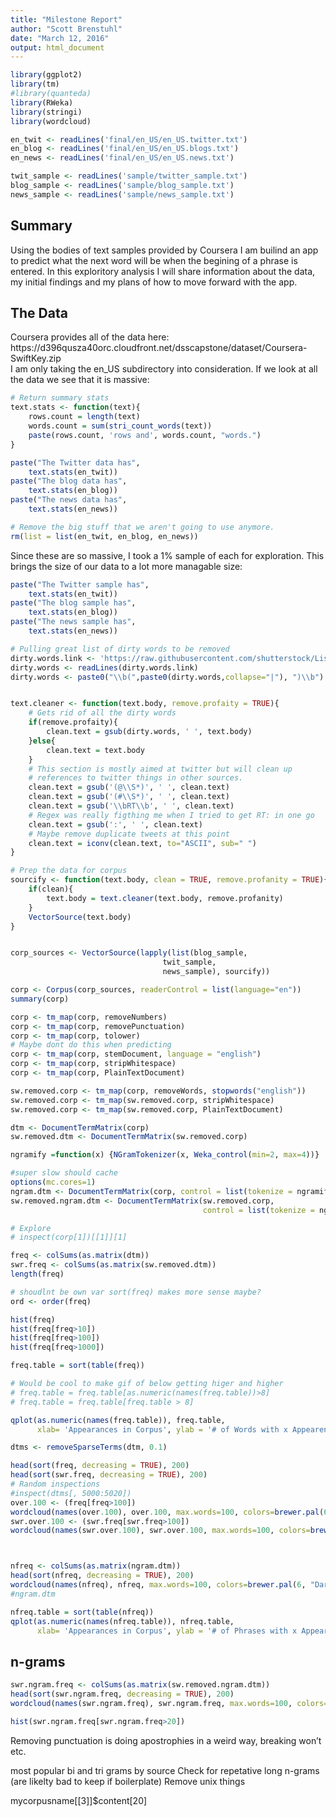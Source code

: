 ```yaml
---
title: "Milestone Report"
author: "Scott Brenstuhl"
date: "March 12, 2016"
output: html_document
---
```


```r
library(ggplot2)
library(tm)
#library(quanteda)
library(RWeka)
library(stringi)
library(wordcloud)
```


```r
en_twit <- readLines('final/en_US/en_US.twitter.txt')
en_blog <- readLines('final/en_US/en_US.blogs.txt')
en_news <- readLines('final/en_US/en_US.news.txt')

twit_sample <- readLines('sample/twitter_sample.txt')
blog_sample <- readLines('sample/blog_sample.txt')
news_sample <- readLines('sample/news_sample.txt')
```

## Summary

Using the bodies of text samples provided by Coursera I am builind an app to
predict what the next word will be when the begining of a phrase is entered. In
this exploritory analysis I will share information about the data, my initial 
findings and my plans of how to move forward with the app.

## The Data

Coursera provides all of the data here:</br>
https://d396qusza40orc.cloudfront.net/dsscapstone/dataset/Coursera-SwiftKey.zip
</br>
I am only taking the en_US subdirectory into consideration. If we look at all the 
data we see that it is massive:

```r
# Return summary stats
text.stats <- function(text){
    rows.count = length(text)
    words.count = sum(stri_count_words(text))
    paste(rows.count, 'rows and', words.count, "words.")
}

paste("The Twitter data has",
    text.stats(en_twit))
paste("The blog data has",
    text.stats(en_blog))
paste("The news data has",
    text.stats(en_news))

# Remove the big stuff that we aren't going to use anymore.
rm(list = list(en_twit, en_blog, en_news))

```

Since these are so massive, I took a 1% sample of each for exploration. This
brings the size of our data to a lot more managable size:

```r
paste("The Twitter sample has",
    text.stats(en_twit))
paste("The blog sample has",
    text.stats(en_blog))
paste("The news sample has",
    text.stats(en_news))
```

```r
# Pulling great list of dirty words to be removed
dirty.words.link <- 'https://raw.githubusercontent.com/shutterstock/List-of-Dirty-Naughty-Obscene-and-Otherwise-Bad-Words/master/en'
dirty.words <- readLines(dirty.words.link)
dirty.words <- paste0("\\b(",paste0(dirty.words,collapse="|"), ")\\b") 


text.cleaner <- function(text.body, remove.profaity = TRUE){
    # Gets rid of all the dirty words
    if(remove.profaity){
        clean.text = gsub(dirty.words, ' ', text.body)
    }else{
        clean.text = text.body
    }
    # This section is mostly aimed at twitter but will clean up
    # references to twitter things in other sources.
    clean.text = gsub('(@\\S*)', ' ', clean.text)
    clean.text = gsub('(#\\S*)', ' ', clean.text)
    clean.text = gsub('\\bRT\\b', ' ', clean.text)
    # Regex was really figthing me when I tried to get RT: in one go
    clean.text = gsub(':', ' ', clean.text)
    # Maybe remove duplicate tweets at this point
    clean.text = iconv(clean.text, to="ASCII", sub=" ")
}

```

```r
# Prep the data for corpus
sourcify <- function(text.body, clean = TRUE, remove.profanity = TRUE){
    if(clean){
        text.body = text.cleaner(text.body, remove.profanity)
    }
    VectorSource(text.body)
}


corp_sources <- VectorSource(lapply(list(blog_sample,
                                  twit_sample,
                                  news_sample), sourcify))

corp <- Corpus(corp_sources, readerControl = list(language="en"))
summary(corp)

corp <- tm_map(corp, removeNumbers)
corp <- tm_map(corp, removePunctuation)
corp <- tm_map(corp, tolower)
# Maybe dont do this when predicting
corp <- tm_map(corp, stemDocument, language = "english")
corp <- tm_map(corp, stripWhitespace)
corp <- tm_map(corp, PlainTextDocument)

sw.removed.corp <- tm_map(corp, removeWords, stopwords("english"))
sw.removed.corp <- tm_map(sw.removed.corp, stripWhitespace)
sw.removed.corp <- tm_map(sw.removed.corp, PlainTextDocument)

dtm <- DocumentTermMatrix(corp) 
sw.removed.dtm <- DocumentTermMatrix(sw.removed.corp)

ngramify =function(x) {NGramTokenizer(x, Weka_control(min=2, max=4))}

#super slow should cache
options(mc.cores=1)
ngram.dtm <- DocumentTermMatrix(corp, control = list(tokenize = ngramify))
sw.removed.ngram.dtm <- DocumentTermMatrix(sw.removed.corp,
                                           control = list(tokenize = ngramify))

# Explore
# inspect(corp[1])[[1]][1]
```

```r
freq <- colSums(as.matrix(dtm))
swr.freq <- colSums(as.matrix(sw.removed.dtm))
length(freq)

# shoudlnt be own var sort(freq) makes more sense maybe?
ord <- order(freq)

hist(freq)
hist(freq[freq>10])
hist(freq[freq>100])
hist(freq[freq>1000])

freq.table = sort(table(freq))

# Would be cool to make gif of below getting higer and higher
# freq.table = freq.table[as.numeric(names(freq.table))>8]
# freq.table = freq.table[freq.table > 8]

qplot(as.numeric(names(freq.table)), freq.table,
      xlab= 'Appearances in Corpus', ylab = '# of Words with x Appearences')

dtms <- removeSparseTerms(dtm, 0.1) 

head(sort(freq, decreasing = TRUE), 200)
head(sort(swr.freq, decreasing = TRUE), 200)
# Random inspections
#inspect(dtms[, 5000:5020])
over.100 <- (freq[freq>100])
wordcloud(names(over.100), over.100, max.words=100, colors=brewer.pal(6, "Dark2"))
swr.over.100 <- (swr.freq[swr.freq>100])
wordcloud(names(swr.over.100), swr.over.100, max.words=100, colors=brewer.pal(6, "Dark2"))



nfreq <- colSums(as.matrix(ngram.dtm))
head(sort(nfreq, decreasing = TRUE), 200)
wordcloud(names(nfreq), nfreq, max.words=100, colors=brewer.pal(6, "Dark2"))
#ngram.dtm

nfreq.table = sort(table(nfreq))
qplot(as.numeric(names(nfreq.table)), nfreq.table,
      xlab= 'Appearances in Corpus', ylab = '# of Phrases with x Appearences')
```

## n-grams

```r
swr.ngram.freq <- colSums(as.matrix(sw.removed.ngram.dtm))
head(sort(swr.ngram.freq, decreasing = TRUE), 200)
wordcloud(names(swr.ngram.freq), swr.ngram.freq, max.words=100, colors=brewer.pal(6, "Dark2"))

hist(swr.ngram.freq[swr.ngram.freq>20])

```

Removing punctuation is doing apostrophies in a weird way, breaking won't etc.

most popular bi and tri grams by source
Check for repetative long n-grams (are likelty bad to keep if boilerplate)
Remove unix things

mycorpusname[[3]]$content[20]
